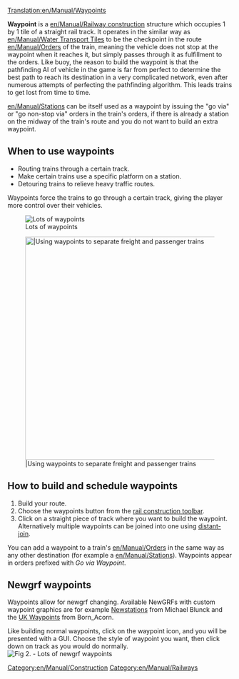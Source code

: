 [[Translation:en/Manual/Waypoints]]

'''Waypoint''' is a [[en/Manual/Railway construction]] structure which occupies 1 by 1 tile of a straight rail track. It operates in the similar way as [[en/Manual/Water Transport Tiles]] to be the checkpoint in the route [[en/Manual/Orders]] of the train, meaning the vehicle does not stop at the waypoint when it reaches it, but simply passes through it as fulfillment to the orders. Like buoy, the reason to build the waypoint is that the pathfinding AI of vehicle in the game is far from perfect to determine the best path to reach its destination in a very complicated network, even after numerous attempts of perfecting the pathfinding algorithm. This leads trains to get lost from time to time.

[[en/Manual/Stations]] can be itself used as a waypoint by issuing the "go via" or "go non-stop via" orders in the train's orders, if there is already a station on the midway of the train's route and you do not want to build an extra waypoint.

==When to use waypoints==
* Routing trains through a certain track.
* Make certain trains use a specific platform on a station.
* Detouring trains to relieve heavy traffic routes.

Waypoints force the trains to go through a certain track, giving the player more control over their vehicles.

[[File:en/Manual/Checkpoints.png|center|frame|Lots of waypoints]]

[[File:en/Manual/Waypoints.png|center|thumb|500px||Using waypoints to separate freight and passenger trains]]

==How to build and schedule waypoints==

# Build your route.
# Choose the waypoints button from the [[en/Manual/Railway construction#railway-construction-toolbar|rail construction toolbar]].
# Click on a straight piece of track where you want to build the waypoint. Alternatively multiple waypoints can be joined into one using [[en/Archive/Manual/Settings/Distant-join stations|distant-join]].

You can add a waypoint to a train's [[en/Manual/Orders]] in the same way as any other destination (for example a [[en/Manual/Stations]]). Waypoints appear in orders prefixed with ''Go via Waypoint''.

== Newgrf waypoints ==
Waypoints allow for newgrf changing. Available NewGRFs with custom waypoint graphics are for example [http://grfcrawler.tt-forums.net/details.php?do=details&id=13 Newstations] from Michael Blunck and the [http://grfcrawler.tt-forums.net/details.php?do=details&id=104 UK Waypoints] from Born_Acorn.

Like building normal waypoints, click on the waypoint icon, and you will be presented with a GUI. Choose the style of waypoint you want, then click down on track as you would do normally.
[[File:en/Manual/Newgrfwayp.png|center|frame|Fig 2. - Lots of newgrf waypoints]]

[[Category:en/Manual/Construction]]
[[Category:en/Manual/Railways]]